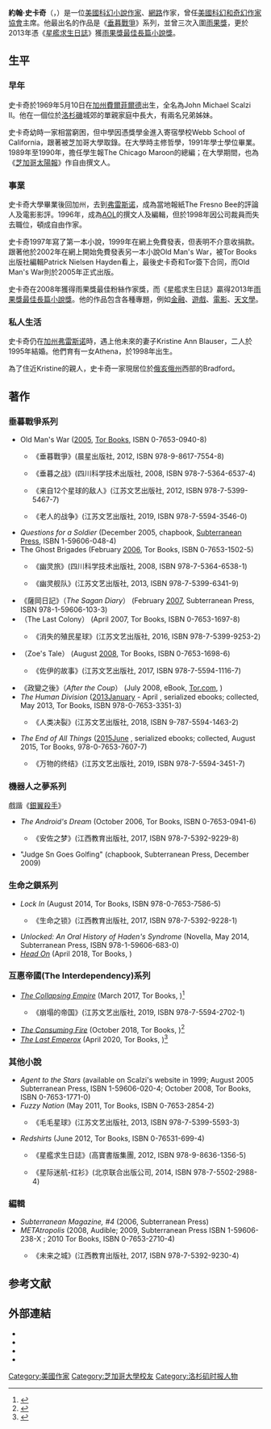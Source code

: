 {{Infobox writer <!-- for more information see [[:Template:Infobox_writer/doc|:Template:Infobox writer/doc]] -->
| name = 約翰·史卡奇<br/>John Scalzi
| image = John Scalzi by Gage Skidmore.jpg
| caption = 2018年的史卡奇
| alt = John Scalzi
| pseudonym =
| birth_name = John Michael Scalzi II
| birth_date = {{birth date and age|1969|5|10|}}
| birth_place = [[美國|美國]][[加州|加州]][[費爾菲爾德_(加利福尼亞州)|費爾菲爾德]]
| death_date =
| death_place =
| occupation = [[作家|作家]]
| nationality = [[美國|美國]]
| period =
| genre = [[科幻小說|科幻小說]]、[[批評|批評]]、[[幽默|幽默]]
| spouse = {{marriage|Kristine Ann Blauser|1995}}
| children = 1名
| influences = Robert A. Heinlein
| signature =
| website = {{URL|scalzi.com}}
}}
'''約翰·史卡奇'''（{{lang-en|John Scalzi}}，{{bd|1969年|5月10日}}）是一位[[美國|美國]][[科幻小說|科幻小說]][[作家|作家]]、[[網路|網路]]作家，曾任[[美國科幻和奇幻作家協會|美國科幻和奇幻作家協會]]主席。他最出名的作品是《[[垂暮戰爭|垂暮戰爭]]》系列，並曾三次入圍[[雨果獎|雨果獎]]，更於2013年憑《[[星艦求生日誌|星艦求生日誌]]》獲[[雨果獎最佳長篇小說獎|雨果獎最佳長篇小說獎]]。

==生平==
===早年===
史卡奇於1969年5月10日在[[加州|加州]][[費爾菲爾德_(加利福尼亞州)|費爾菲爾德]]出生，全名為John Michael Scalzi II。他在一個位於[[洛杉磯|洛杉磯]]城郊的單親家庭中長大，有兩名兄弟姊妹。

史卡奇幼時一家相當窮困，但中學因憑獎學金進入寄宿學校Webb School of California，跟著被芝加哥大學取錄。在大學時主修哲學，1991年學士學位畢業。1989年至1990年，擔任學生報The Chicago Maroon的總編；在大學期間，也為《[[芝加哥太陽報|芝加哥太陽報]]》作自由撰文人。

===事業===
史卡奇大學畢業後回加州，去到[[弗雷斯诺|弗雷斯诺]]，成為當地報紙The Fresno Bee的評論人及電影影評。1996年，成為[[AOL|AOL]]的撰文人及編輯，但於1998年因公司裁員而失去職位，頓成自由作家。

史卡奇1997年寫了第一本小說，1999年在網上免費發表，但表明不介意收捐款。跟著他於2002年在網上開始免費發表另一本小說Old Man's War，被Tor Books出版社編輯Patrick Nielsen Hayden看上，最後史卡奇和Tor簽下合同，而Old Man's War則於2005年正式出版。

史卡奇在2008年獲得雨果獎最佳粉絲作家獎，而《星艦求生日誌》贏得2013年[[雨果獎最佳長篇小說獎|雨果獎最佳長篇小說獎]]。他的作品包含各種專題，例如[[金融|金融]]、[[遊戲|遊戲]]、[[電影|電影]]、[[天文學|天文學]]。

===私人生活===
史卡奇仍在[[加州|加州]][[弗雷斯诺|弗雷斯诺]]時，遇上他未來的妻子Kristine Ann Blauser，二人於1995年結婚。他們育有一女Athena，於1998年出生。

為了住近Kristine的親人，史卡奇一家現居位於[[俄亥俄州|俄亥俄州]]西部的Bradford。

==著作==
=== 垂暮戰爭系列 ===
* Old Man's War ([[2005|2005]], [[Tor_Books|Tor Books]], ISBN 0-7653-0940-8)
** {{flagicon|TWN}}《垂暮戰爭》(晨星出版社, 2012, ISBN 978-9-8617-7554-8)
** {{flagicon|China}}《垂暮之战》(四川科学技术出版社, 2008, ISBN 978-7-5364-6537-4)
** {{flagicon|China}}《来自12个星球的敌人》(江苏文艺出版社, 2012, ISBN 978-7-5399-5467-7)
** {{flagicon|China}}《老人的战争》(江苏文艺出版社, 2019, ISBN 978-7-5594-3546-0)
* ''Questions for a Soldier'' (December 2005, chapbook, [[Subterranean_Press|Subterranean Press]], ISBN 1-59606-048-4)
* The Ghost Brigades (February [[2006|2006]], Tor Books, ISBN 0-7653-1502-5)
** {{flagicon|China}}《幽灵旅》(四川科学技术出版社, 2008, ISBN 978-7-5364-6538-1)
** {{flagicon|China}}《幽灵舰队》(江苏文艺出版社, 2013, ISBN 978-7-5399-6341-9)
* 《薩岡日記》（''The Sagan Diary''） (February [[2007|2007]], Subterranean Press, ISBN 978-1-59606-103-3)
*（The Last Colony） (April 2007, Tor Books, ISBN 0-7653-1697-8)
** {{flagicon|China}}《消失的殖民星球》(江苏文艺出版社, 2016, ISBN 978-7-5399-9253-2)
* （Zoe's Tale） (August [[2008|2008]], Tor Books, ISBN 0-7653-1698-6)
** {{flagicon|China}}《佐伊的故事》(江苏文艺出版社, 2017, ISBN 978-7-5594-1116-7)
* 《政變之後》（''After the Coup''） (July 2008, eBook, [[Tor.com|Tor.com]], {{ASIN|B003V4B4PM}})
* ''The Human Division'' ([[2013|2013]]January - April , serialized ebooks; collected, May 2013, Tor Books, ISBN 978-0-7653-3351-3)
** {{flagicon|China}}《人类决裂》(江苏文艺出版社, 2018, ISBN 9-787-5594-1463-2)
* ''The End of All Things'' ([[2015|2015]]June , serialized ebooks; collected, August 2015, Tor Books, 978-0-7653-7607-7)
** {{flagicon|China}}《万物的终结》(江苏文艺出版社, 2019, ISBN 978-7-5594-3451-7)

=== 機器人之夢系列 ===
戲諧《[[銀翼殺手|銀翼殺手]]》
* ''The Android's Dream'' (October 2006, Tor Books, ISBN 0-7653-0941-6)
** {{flagicon|China}}《安佐之梦》(江西教育出版社, 2017, ISBN 978-7-5392-9229-8)
* "Judge Sn Goes Golfing" (chapbook, Subterranean Press, December 2009)

=== 生命之鎖系列 ===
* ''Lock In'' (August 2014, Tor Books, ISBN 978-0-7653-7586-5)
** {{flagicon|China}}《生命之锁》(江西教育出版社, 2017, ISBN 978-7-5392-9228-1)
* ''Unlocked: An Oral History of Haden's Syndrome'' (Novella, May 2014, Subterranean Press, ISBN 978-1-59606-683-0)
* ''[[Head_On_(novel)|Head On]]'' (April 2018, Tor Books, {{ISBN|978-0-7653-8891-9}})

=== 互惠帝國(The Interdependency)系列 ===
* ''[[The_Collapsing_Empire|The Collapsing Empire]]'' (March 2017, Tor Books, {{ISBN|978-0-7653-8888-9}})<ref>{{cite web|last1=Scalzi|first1=John|title=Cover for The Collapsing Empire, My New Book, Out on March 21, 2017|url=http://whatever.scalzi.com/2016/05/24/cover-for-the-collapsing-empire-my-new-book-out-on-march-21-2017/|website=Whatever|date=May 24, 2016|accessdate=October 5, 2016}}</ref>
** {{flagicon|China}}《崩塌的帝国》(江苏文艺出版社, 2019, ISBN 978-7-5594-2702-1)
* ''[[The_Consuming_Fire|The Consuming Fire]]'' (October 2018, Tor Books, {{ISBN|978-0-7653-8897-1}})<ref name="What's on tap">{{cite web|last1=Scalzi|first1=John|title=2017 Recap + What's on Tap For 2018|url=https://whatever.scalzi.com/2017/12/29/2017-recap-whats-on-tap-for-2018/|website=Whatever|date=December 29, 2017|accessdate=December 29, 2017}}</ref>
* ''[[The_Last_Emperox|The Last Emperox]]'' (April 2020, Tor Books, {{ISBN|978-0-7653-8916-9}})<ref name="The Last Emperox">{{cite book|last1=Scalzi|first1=John|title=The Last Emperox (The Interdependency)|date=April 14, 2020|isbn=0765389169}}</ref>

=== 其他小說 ===
* ''Agent to the Stars'' (available on Scalzi's website in 1999; August 2005 Subterranean Press, ISBN 1-59606-020-4; October 2008, Tor Books, ISBN 0-7653-1771-0)
* ''Fuzzy Nation'' (May 2011, Tor Books, ISBN 0-7653-2854-2)
** {{flagicon|China}}《毛毛星球》(江苏文艺出版社, 2013, ISBN 978-7-5399-5593-3)
* ''Redshirts'' (June 2012, Tor Books, ISBN 0-76531-699-4)
** {{flagicon|TWN}}《星艦求生日誌》(高寶書版集團, 2012, ISBN 978-9-8636-1356-5)
** {{flagicon|China}}《星际迷航-红衫》(北京联合出版公司, 2014, ISBN 978-7-5502-2988-4)


===編輯===
* ''Subterranean Magazine, #4'' (2006, Subterranean Press)
* ''METAtropolis'' (2008, Audible; 2009, Subterranean Press  ISBN 1-59606-238-X ; 2010 Tor Books, ISBN 0-7653-2710-4)
** {{flagicon|China}}《未来之城》(江西教育出版社, 2017, ISBN 978-7-5392-9230-4)

== 参考文献 ==

{{reflist | 30em}}

== 外部連結 ==
{{wikiquote}}
{{Commonscat|John Scalzi|約翰·史卡奇}}
* {{official website|scalzi.com}}
* {{IMDb name|3376496}}
* {{twitter|Scalzi}}
* {{isfdb name|31119}}

{{雨果奖最佳小说 2001～2020}}
{{DEFAULTSORT:Scalzi, John}}

[[Category:美國作家|Category:美國作家]]
[[Category:芝加哥大學校友|Category:芝加哥大學校友]]
[[Category:洛杉矶时报人物|Category:洛杉矶时报人物]]